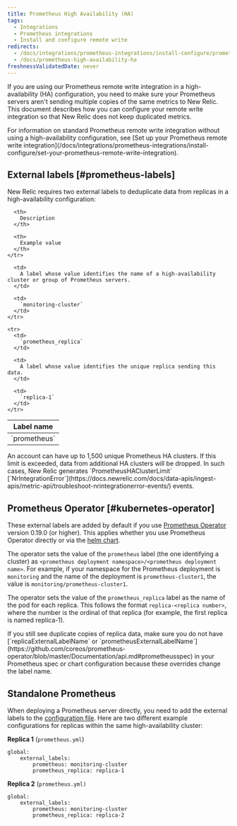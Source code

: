 ```yaml
---
title: Prometheus High Availability (HA)
tags:
  - Integrations
  - Prometheus integrations
  - Install and configure remote write
redirects:
  - /docs/integrations/prometheus-integrations/install-configure/prometheus-high-availability-ha
  - /docs/prometheus-high-availability-ha
freshnessValidatedDate: never
---
```


If you are using our Prometheus remote write integration in a high-availability (HA) configuration, you need to make sure your Prometheus servers aren't sending multiple copies of the same metrics to New Relic. This document describes how you can configure your remote write integration so that New Relic does not keep duplicated metrics.

<Callout variant="tip">
  For information on standard Prometheus remote write integration without using a high-availability configuration, see [Set up your Prometheus remote write integration](/docs/integrations/prometheus-integrations/install-configure/set-your-prometheus-remote-write-integration).
</Callout>

## External labels [#prometheus-labels]

New Relic requires two external labels to deduplicate data from replicas in a high-availability configuration:

<table>
  <thead>
    <tr>
      <th>
        Label name
      </th>

      <th>
        Description
      </th>

      <th>
        Example value
      </th>
    </tr>
  </thead>

  <tbody>
    <tr>
      <td>
        `prometheus`
      </td>

      <td>
        A label whose value identifies the name of a high-availability cluster or group of Prometheus servers.
      </td>

      <td>
        `monitoring-cluster`
      </td>
    </tr>

    <tr>
      <td>
        `prometheus_replica`
      </td>

      <td>
        A label whose value identifies the unique replica sending this data.
      </td>

      <td>
        `replica-1`
      </td>
    </tr>
  </tbody>
</table>

<Callout variant="caution">
  An account can have up to 1,500 unique Prometheus HA clusters. If this limit is exceeded, data from additional HA clusters will be dropped. In such cases, New Relic generates `PrometheusHAClusterLimit` [`NrIntegrationError`](https://docs.newrelic.com/docs/data-apis/ingest-apis/metric-api/troubleshoot-nrintegrationerror-events/) events.
</Callout>

## Prometheus Operator [#kubernetes-operator]

These external labels are added by default if you use [Prometheus Operator](https://github.com/coreos/prometheus-operator) version 0.19.0 (or higher). This applies whether you use Prometheus Operator directly or via the [helm chart](https://hub.helm.sh/charts/stable/prometheus-operator).

The operator sets the value of the `prometheus` label (the one identifying a cluster) as `<prometheus deployment namespace>/<prometheus deployment name>`. For example, if your namespace for the Prometheus deployment is `monitoring` and the name of the deployment is `prometheus-cluster1`, the value is `monitoring/prometheus-cluster1`.

The operator sets the value of the `prometheus_replica` label as the name of the pod for each replica. This follows the format `replica-<replica number>`, where the number is the ordinal of that replica (for example, the first replica is named replica-1).

<Callout variant="tip">
  If you still see duplicate copies of replica data, make sure you do not have [`replicaExternalLabelName` or `prometheusExternalLabelName`](https://github.com/coreos/prometheus-operator/blob/master/Documentation/api.md#prometheusspec) in your Prometheus spec or chart configuration because these overrides change the label name.
</Callout>

## Standalone Prometheus

When deploying a Prometheus server directly, you need to add the external labels to the [configuration file](https://prometheus.io/docs/prometheus/latest/configuration/configuration/). Here are two different example configurations for replicas within the same high-availability cluster:

<DNT>**Replica 1**</DNT> (`prometheus.yml`)

```
global:
	external_labels:
		prometheus: monitoring-cluster
		prometheus_replica: replica-1
```

<DNT>**Replica 2**</DNT> (`prometheus.yml)`

```
global:
	external_labels:
		prometheus: monitoring-cluster
		prometheus_replica: replica-2
```

